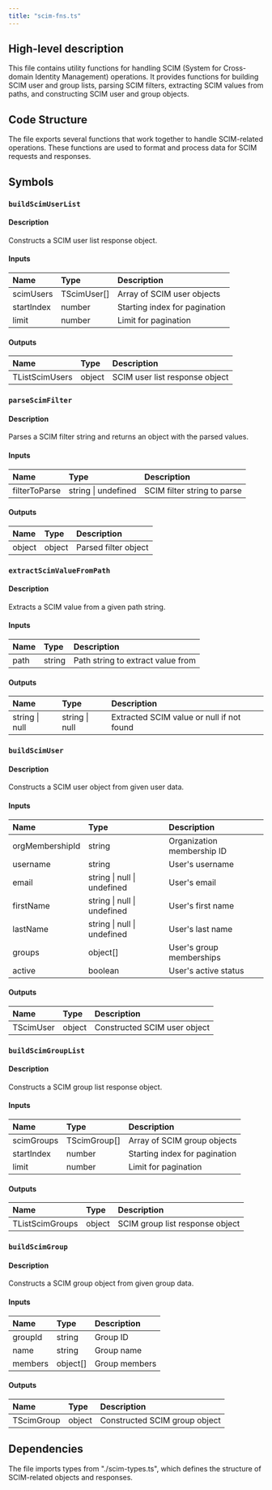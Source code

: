 ```yaml
---
title: "scim-fns.ts"
---
```


## High-level description
This file contains utility functions for handling SCIM (System for Cross-domain Identity Management) operations. It provides functions for building SCIM user and group lists, parsing SCIM filters, extracting SCIM values from paths, and constructing SCIM user and group objects.

## Code Structure
The file exports several functions that work together to handle SCIM-related operations. These functions are used to format and process data for SCIM requests and responses.

## Symbols

### `buildScimUserList`
#### Description
Constructs a SCIM user list response object.

#### Inputs
| Name | Type | Description |
|:-----|:-----|:------------|
| scimUsers | TScimUser[] | Array of SCIM user objects |
| startIndex | number | Starting index for pagination |
| limit | number | Limit for pagination |

#### Outputs
| Name | Type | Description |
|:-----|:-----|:------------|
| TListScimUsers | object | SCIM user list response object |

### `parseScimFilter`
#### Description
Parses a SCIM filter string and returns an object with the parsed values.

#### Inputs
| Name | Type | Description |
|:-----|:-----|:------------|
| filterToParse | string \| undefined | SCIM filter string to parse |

#### Outputs
| Name | Type | Description |
|:-----|:-----|:------------|
| object | object | Parsed filter object |

### `extractScimValueFromPath`
#### Description
Extracts a SCIM value from a given path string.

#### Inputs
| Name | Type | Description |
|:-----|:-----|:------------|
| path | string | Path string to extract value from |

#### Outputs
| Name | Type | Description |
|:-----|:-----|:------------|
| string \| null | string \| null | Extracted SCIM value or null if not found |

### `buildScimUser`
#### Description
Constructs a SCIM user object from given user data.

#### Inputs
| Name | Type | Description |
|:-----|:-----|:------------|
| orgMembershipId | string | Organization membership ID |
| username | string | User's username |
| email | string \| null \| undefined | User's email |
| firstName | string \| null \| undefined | User's first name |
| lastName | string \| null \| undefined | User's last name |
| groups | object[] | User's group memberships |
| active | boolean | User's active status |

#### Outputs
| Name | Type | Description |
|:-----|:-----|:------------|
| TScimUser | object | Constructed SCIM user object |

### `buildScimGroupList`
#### Description
Constructs a SCIM group list response object.

#### Inputs
| Name | Type | Description |
|:-----|:-----|:------------|
| scimGroups | TScimGroup[] | Array of SCIM group objects |
| startIndex | number | Starting index for pagination |
| limit | number | Limit for pagination |

#### Outputs
| Name | Type | Description |
|:-----|:-----|:------------|
| TListScimGroups | object | SCIM group list response object |

### `buildScimGroup`
#### Description
Constructs a SCIM group object from given group data.

#### Inputs
| Name | Type | Description |
|:-----|:-----|:------------|
| groupId | string | Group ID |
| name | string | Group name |
| members | object[] | Group members |

#### Outputs
| Name | Type | Description |
|:-----|:-----|:------------|
| TScimGroup | object | Constructed SCIM group object |

## Dependencies
The file imports types from "./scim-types.ts", which defines the structure of SCIM-related objects and responses.
